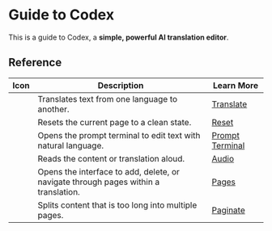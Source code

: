 
# Guide to Codex
 
This is a guide to Codex, a **simple, powerful AI translation editor**.

## Reference

| Icon                           | Description                    | Learn More                  |
|--------------------------------|--------------------------------|-----------------------------|
| <GenerateButtonSVG /> | Translates text from one language to another. | [Translate](https://guide.codex.ai/getting-started#translation) |
| <ResetButtonSVG /> | Resets the current page to a clean state. | [Reset](https://guide.codex.ai/getting-started#resetting) |
| <PromptButtonSVG /> | Opens the prompt terminal to edit text with natural language. | [Prompt Terminal](https://guide.codex.ai/tools/prompt_terminal) |
| <AudioButtonSVG /> | Reads the content or translation aloud. | [Audio](https://guide.codex.ai/tools/audio) |
| <BookButtonSVG /> | Opens the interface to add, delete, or navigate through pages within a translation. | [Pages](https://guide.codex.ai/pages) |
| <LayerButtonSVG /> | Splits content that is too long into multiple pages. | [Paginate](https://guide.codex.ai/pages#paginate) |
